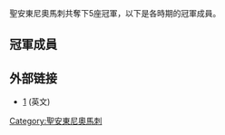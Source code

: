 {{noteTA
|G1=NBA
}}
 
聖安東尼奧馬刺共奪下5座冠軍，以下是各時期的冠軍成員。

==冠軍成員==
{{San Antonio Spurs 1998-99 NBA champions}}
{{San Antonio Spurs 2002-03 NBA champions}}
{{San Antonio Spurs 2004-05 NBA champions}}
{{San Antonio Spurs 2006-07 NBA champions}}
{{San Antonio Spurs 2013-14 NBA champions}}

==外部链接==
* [http://www.basketball-reference.com/teams/SAS/] {{Wayback|url=http://www.basketball-reference.com/teams/SAS/ |date=20151221014330 }}(英文)

{{NBA各隊歷屆冠軍成員}}

{{籃球小作品}}

[[Category:聖安東尼奧馬刺|Category:聖安東尼奧馬刺]]